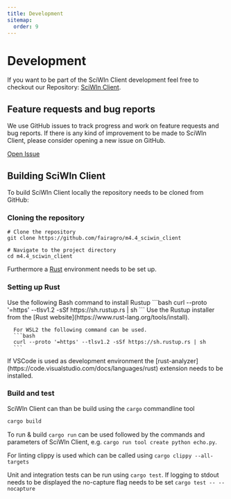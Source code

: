 ```yaml
--- 
title: Development
sitemap:
  order: 9
---
```


# Development
If you want to be part of the SciWIn Client development feel free to checkout our Repository: [SciWIn Client](https://github.com/fairagro/m4.4_sciwin_client).

## Feature requests and bug reports
We use GitHub issues to track progress and work on feature requests and bug reports. If there is any kind of improvement to be made to SciWIn Client, please consider opening a new issue on GitHub.

<a href="https://github.com/fairagro/m4.4_sciwin_client/issues/new" class="button">Open Issue</a>

## Building SciWIn Client
To build SciWIn Client locally the repository needs to be cloned from GitHub:

### Cloning the repository
```
# Clone the repository
git clone https://github.com/fairagro/m4.4_sciwin_client

# Navigate to the project directory
cd m4.4_sciwin_client
```
Furthermore a [Rust](https://www.rust-lang.org/) environment needs to be set up.

### Setting up Rust
<Tabs>
  <TabItem label="Linux">
      Use the following Bash command to install Rustup
      ```bash
      curl --proto '=https' --tlsv1.2 -sSf https://sh.rustup.rs | sh
      ```
  </TabItem>
  <TabItem label="Windows">
      Use the Rustup installer from the [Rust website](https://www.rust-lang.org/tools/install).

      For WSL2 the following command can be used.
      ```bash
      curl --proto '=https' --tlsv1.2 -sSf https://sh.rustup.rs | sh
      ```
  </TabItem>
</Tabs>
If VSCode is used as development environment the [rust-analyzer](https://code.visualstudio.com/docs/languages/rust) extension needs to be installed.

### Build and test

SciWIn Client can than be build using the  `cargo` commandline tool
```bash
cargo build
```

To run & build `cargo run` can be used followed by the commands and parameters of SciWIn Client, e.g. `cargo run tool create python echo.py`.

For linting clippy is used which can be called using `cargo clippy --all-targets`

Unit and integration tests can be run using `cargo test`. If logging to stdout needs to be displayed the no-capture flag needs to be set `cargo test -- --nocapture`